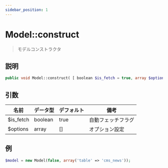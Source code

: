 ```yaml
---
sidebar_position: 1
---
```


# Model::construct

> モデルコンストラクタ

## 説明

```php
public void Model::construct( [ boolean $is_fetch = true, array $options = [] ] )
```

## 引数

| 名前      | データ型 | デフォルト | 備考               |
| --------- | -------- | ---------- | ------------------ |
| $is_fetch | boolean  | true       | 自動フェッチフラグ |
| $options  | array    | []         | オプション設定     |

## 例

```php title="Controller"
$model = new Model(false, array('table' => 'cms_news'));
```
